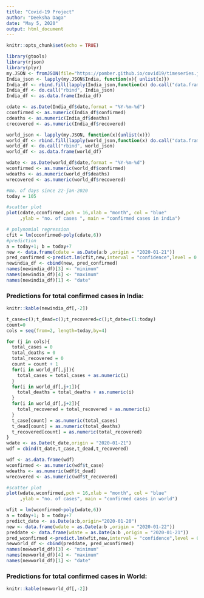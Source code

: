---
title: "Covid-19 Project"
author: "Deeksha Daga"
date: "May 5, 2020"
output: html_document
---

```{r setup, include=FALSE}
knitr::opts_chunk$set(echo = TRUE)
```

```{r echo=FALSE }
library(gtools)
library(rjson)
library(plyr)
my.JSON <- fromJSON(file="https://pomber.github.io/covid19/timeseries.json")
India_json <- lapply(my.JSON$India, function(x){ unlist(x)})
India_df <- rbind.fill(lapply(India_json,function(x) do.call("data.frame", as.list(x))))
India_df <- do.call("rbind", India_json)
India_df <- as.data.frame(India_df)

cdate <- as.Date(India_df$date,format = "%Y-%m-%d")
cconfirmed <- as.numeric(India_df$confirmed)
cdeaths <- as.numeric(India_df$deaths)
crecovered <- as.numeric(India_df$recovered)

world_json <- lapply(my.JSON, function(x){unlist(x)})
world_df <- rbind.fill(lapply(world_json,function(x) do.call("data.frame",as.list(x))))
world_df <- do.call("rbind", world_json)
world_df <- as.data.frame(world_df)

wdate <- as.Date(world_df$date,format = "%Y-%m-%d")
wconfirmed <- as.numeric(world_df$confirmed)
wdeaths <- as.numeric(world_df$deaths)
wrecovered <- as.numeric(world_df$recovered)

#No. of days since 22-jan-2020
today = 105
``` 


```{r echo=FALSE}
#scatter plot
plot(cdate,cconfirmed,pch = 16,xlab = "month", col = "blue"
     ,ylab = "no. of cases ", main = "confirmed cases in india")
```

```{r echo=FALSE}
# polynomial regression
cfit = lm(cconfirmed~poly(cdate,6))
#prediction
a = today+1; b = today+7
new <- data.frame(cdate = as.Date(a:b ,origin = "2020-01-21"))
pred_confirmed <-predict.lm(cfit,new,interval = "confidence",level = 0.95)
newindia_df <- cbind(new, pred_confirmed)
names(newindia_df)[3] <- "minimum"
names(newindia_df)[4] <- "maximum"
names(newindia_df)[1] <- "date"
```

### Predictions for total confirmed cases in India:

```{r echo=FALSE}
knitr::kable(newindia_df[,-2])
```

```{r echo=FALSE}
t_case=c();t_dead=c();t_recovered=c();t_date=c(1:today)
count=0
cols = seq(from=2, length=today,by=4)

for (j in cols){
  total_cases = 0
  total_deaths = 0
  total_recovered = 0
  count = count + 1
  for(i in world_df[,j]){
    total_cases = total_cases + as.numeric(i)
  }
  for(i in world_df[,j+1]){
    total_deaths = total_deaths + as.numeric(i)
  }
  for(i in world_df[,j+2]){
    total_recovered = total_recovered + as.numeric(i)
  }
  t_case[count] = as.numeric(total_cases)
  t_dead[count] = as.numeric(total_deaths)
  t_recovered[count] = as.numeric(total_recovered)
}
wdate <- as.Date(t_date,origin = "2020-01-21")
wdf = cbind(t_date,t_case,t_dead,t_recovered)

wdf <- as.data.frame(wdf)
wconfirmed <- as.numeric(wdf$t_case)
wdeaths <- as.numeric(wdf$t_dead)
wrecovered <- as.numeric(wdf$t_recovered)
```

```{r echo=FALSE}
#scatter plot
plot(wdate,wconfirmed,pch = 16,xlab = "month", col = "blue"
     ,ylab = "no. of cases", main = "confirmed cases in world")
```

```{r pressure, echo=FALSE}
wfit = lm(wconfirmed~poly(wdate,6))
a = today+1; b = today+7
predict_date <- as.Date(a:b,origin="2020-01-20")
new <- data.frame(wdate = as.Date(a:b ,origin = "2020-01-22"))
preddate <- data.frame(wdate = as.Date(a:b ,origin = "2020-01-21"))
pred_wconfirmed <-predict.lm(wfit,new,interval = "confidence",level = 0.95)
newworld_df <- cbind(preddate, pred_wconfirmed)
names(newworld_df)[3] <- "minimum"
names(newworld_df)[4] <- "maximum"
names(newworld_df)[1] <- "date"
```

### Predictions for total confirmed cases in World:

```{r echo=FALSE}
knitr::kable(newworld_df[,-2])
```
